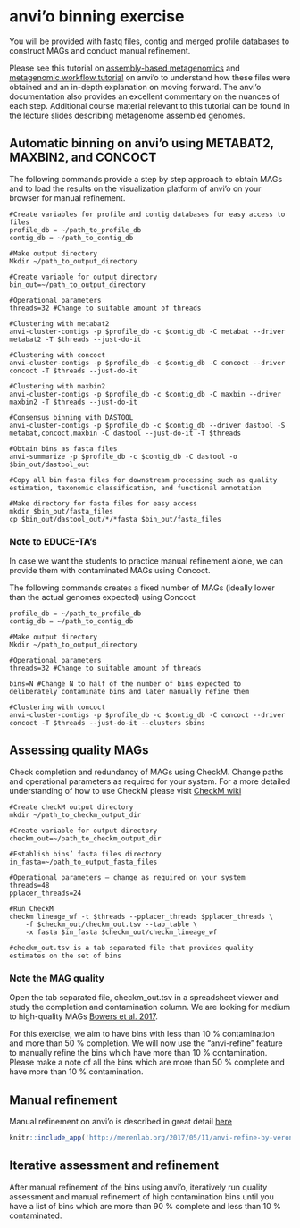# anvi'o binning exercise 

You will be provided with fastq files, contig and merged profile databases to construct MAGs and conduct manual refinement. 

Please see this tutorial on [assembly-based metagenomics](http://merenlab.org/tutorials/assembly-based-metagenomics/) and [metagenomic workflow tutorial](http://merenlab.org/2016/06/22/anvio-tutorial-v2/) on anvi’o to understand how these files were obtained and an in-depth explanation on moving forward. The anvi’o documentation also provides an excellent commentary on the nuances of each step. Additional course material relevant to this tutorial can be found in the lecture slides describing metagenome assembled genomes.  

## Automatic binning on anvi'o using METABAT2, MAXBIN2, and CONCOCT

The following commands provide a step by step approach to obtain MAGs and to load the results on the visualization platform of anvi’o on your browser for manual refinement.

```
#Create variables for profile and contig databases for easy access to files
profile_db = ~/path_to_profile_db 
contig_db = ~/path_to_contig_db 

#Make output directory
Mkdir ~/path_to_output_directory

#Create variable for output directory
bin_out=~/path_to_output_directory

#Operational parameters
threads=32 #Change to suitable amount of threads

#Clustering with metabat2
anvi-cluster-contigs -p $profile_db -c $contig_db -C metabat --driver metabat2 -T $threads --just-do-it

#Clustering with concoct
anvi-cluster-contigs -p $profile_db -c $contig_db -C concoct --driver concoct -T $threads --just-do-it

#Clustering with maxbin2
anvi-cluster-contigs -p $profile_db -c $contig_db -C maxbin --driver maxbin2 -T $threads --just-do-it

#Consensus binning with DASTOOL
anvi-cluster-contigs -p $profile_db -c $contig_db --driver dastool -S metabat,concoct,maxbin -C dastool --just-do-it -T $threads

#Obtain bins as fasta files
anvi-summarize -p $profile_db -c $contig_db -C dastool -o $bin_out/dastool_out

#Copy all bin fasta files for downstream processing such as quality estimation, taxonomic classification, and functional annotation

#Make directory for fasta files for easy access
mkdir $bin_out/fasta_files
cp $bin_out/dastool_out/*/*fasta $bin_out/fasta_files
```

### Note to EDUCE-TA's

In case we want the students to practice manual refinement alone, we can provide them with contaminated MAGs using Concoct.  

The following commands creates a fixed number of MAGs (ideally lower than the actual genomes expected) using Concoct

```
profile_db = ~/path_to_profile_db 
contig_db = ~/path_to_contig_db 

#Make output directory
Mkdir ~/path_to_output_directory

#Operational parameters
threads=32 #Change to suitable amount of threads

bins=N #Change N to half of the number of bins expected to deliberately contaminate bins and later manually refine them

#Clustering with concoct
anvi-cluster-contigs -p $profile_db -c $contig_db -C concoct --driver concoct -T $threads --just-do-it --clusters $bins
```

## Assessing quality MAGs

Check completion and redundancy of MAGs using CheckM. Change paths and operational parameters as required for your system. For a more detailed understanding of how to use CheckM please visit [CheckM wiki](https://github.com/Ecogenomics/CheckM/wiki)

```
#Create checkM output directory
mkdir ~/path_to_checkm_output_dir

#Create variable for output directory
checkm_out=~/path_to_checkm_output_dir

#Establish bins’ fasta files directory 
in_fasta=~/path_to_output_fasta_files

#Operational parameters – change as required on your system
threads=48
pplacer_threads=24

#Run CheckM
checkm lineage_wf -t $threads --pplacer_threads $pplacer_threads \
	-f $checkm_out/checkm_out.tsv --tab_table \
	-x fasta $in_fasta $checkm_out/checkm_lineage_wf
	
#checkm_out.tsv is a tab separated file that provides quality estimates on the set of bins
```

### Note the MAG quality
Open the tab separated file, checkm_out.tsv in a spreadsheet viewer and study the completion and contamination column. We are looking for medium to high-quality MAGs [Bowers et al. 2017](https://rdcu.be/b9JqO).

For this exercise, we aim to have bins with less than 10 % contamination and more than 50 % completion. We will now use the “anvi-refine” feature to manually refine the bins which have more than 10 % contamination. Please make a note of all the bins which are more than 50 % complete and have more than 10 % contamination.

## Manual refinement

Manual refinement on anvi’o is described in great detail [here](http://merenlab.org/2017/05/11/anvi-refine-by-veronika/)

``` r
knitr::include_app('http://merenlab.org/2017/05/11/anvi-refine-by-veronika/', height = '600px')
```

## Iterative assessment and refinement

After manual refinement of the bins using anvi’o, iteratively run quality assessment and manual refinement of high contamination bins until you have a list of bins which are more than 90 % complete and less than 10 % contaminated. 
